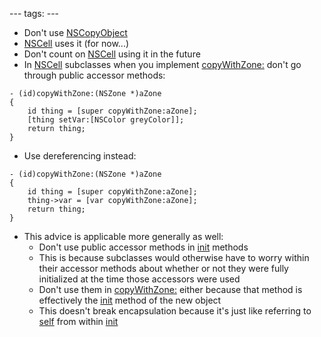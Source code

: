 ---
tags:
---
* Don't use [[NSCopyObject]]
* [[NSCell]] uses it (for now...)
* Don't count on [[NSCell]] using it in the future
* In [[NSCell]] subclasses when you implement [[copyWithZone:]] don't go through public accessor methods:

<pre>- (id)copyWithZone:(NSZone *)aZone
{
    id thing = [super copyWithZone:aZone];
    [thing setVar:[NSColor greyColor]];
    return thing;
}</pre>

* Use dereferencing instead:

<pre>- (id)copyWithZone:(NSZone *)aZone
{
    id thing = [super copyWithZone:aZone];
    thing->var = [var copyWithZone:aZone];
    return thing;
}</pre>

* This advice is applicable more generally as well:
** Don't use public accessor methods in [[init]] methods
** This is because subclasses would otherwise have to worry within their accessor methods about whether or not they were fully initialized at the time those accessors were used
** Don't use them in [[copyWithZone:]] either because that method is effectively the [[init]] method of the new object
** This doesn't break encapsulation because it's just like referring to [[self]] from within [[init]]
